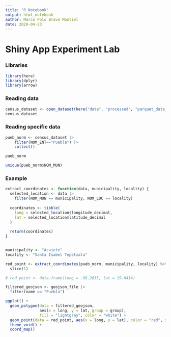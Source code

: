 ```yaml
---
title: "R Notebook"
output: html_notebook
author: Marco Polo Bravo Montiel
date: 2020-04-23
---
```


# Shiny App Experiment Lab

### Libraries

```r
library(here)
library(dplyr)
library(arrow)
```

### Reading data

```r
census_dataset <- open_dataset(here("data", "processed", "parquet_data_coords"))
census_dataset

```

### Reading specific data

```r
pueb_norm <- census_dataset |>
    filter(NOM_ENT=="Puebla") |> 
    collect()

pueb_norm
```

```r
unique(pueb_norm$NOM_MUN)
```

### Example

```r
extract_coordinates <- function(data, municipality, locality) {
  selected_location <- data |> 
    filter(NOM_MUN == municipality, NOM_LOC == locality)
  
  coordinates <- tibble(
    long = selected_location$longitude_decimal,
    lat = selected_location$latitude_decimal
  )
  
  return(coordinates)
}


municipality <- "Acajete"
locality <- "Santa Isabel Tepetzala"

red_point <- extract_coordinates(pueb_norm, municipality, locality) %>%
  slice(1)

# red_point <- data.frame(long = -98.2035, lat = 19.0414)

filtered_geojson <- geojson_file |> 
  filter(name == "Puebla")

ggplot() +
  geom_polygon(data = filtered_geojson,
               aes(x = long, y = lat, group = group),
               fill = "lightgray", color = "white") +
  geom_point(data = red_point, aes(x = long, y = lat), color = "red", size = 3) +
  theme_void() +
  coord_map()
```
